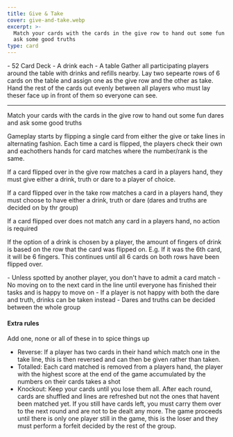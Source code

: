 ```yaml
---
title: Give & Take
cover: give-and-take.webp
excerpt: >-
  Match your cards with the cards in the give row to hand out some fun dares and
  ask some good truths
type: card
---
```


<GameHero
  cover="/images/give-and-take.webp"
  alt="Give & Take"
/>

<GameSection title="Equipment" icon="/images/liquor.webp">
-   52 Card Deck
-   A drink each
-   A table
</GameSection>

<GameSection title="Setup" icon="/images/settings.webp">
Gather all participating players around the table with drinks and refills nearby. Lay two sepearte rows of 6 cards on the table and assign one as the give row and the other as take. Hand the rest of the cards out evenly between all players who must lay theser face up in front of them so everyone can see.

* * *
</GameSection>

<GameSection title="Aim of the Game" icon="/images/target.webp">
<p>Match your cards with the cards in the give row to hand out some fun dares and ask some good truths</p>
</GameSection>

<GameSection title="How to Play" icon="/images/question.webp">
Gameplay starts by flipping a single card from either the give or take lines in alternating fashion. Each time a card is flipped, the players check their own and eachothers hands for card matches where the number/rank is the same.

If a card flipped over in the give row matches a card in a players hand, they must give either a drink, truth or dare to a player of choice.

If a card flipped over in the take row matches a card in a players hand, they must choose to have either a drink, truth or dare (dares and truths are decided on by thr group)

If a card flipped over does not match any card in a players hand, no action is required

If the option of a drink is chosen by a player, the amount of fingers of drink is based on the row that the card was flipped on. E.g. If it was the 6th card, it will be 6 fingers. This continues until all 6 cards on both rows have been flipped over.
</GameSection>

<GameSection title="Rules" icon="/images/rules.webp">
-   Unless spotted by another player, you don't have to admit a card match
-   No moving on to the next card in the line until everyone has finished their tasks and is happy to move on
-   If a player is not happy with both the dare and truth, drinks can be taken instead
-   Dares and truths can be decided between the whole group
</GameSection>

<GameSection title="Special Edition" icon="/images/special.webp">

<h4>Extra rules</h4>

Add one, none or all of these in to spice things up

-   Reverse: If a player has two cards in their hand which match one in the take line, this is then reversed and can then be given rather than taken.
-   Totalled: Each card matched is removed from a players hand, the player with the highest score at the end of the game accumulated by the numbers on their cards takes a shot
-   Knockout: Keep your cards until you lose them all. After each round, cards are shuffled and lines are refreshed but not the ones that havent been matched yet. If you still have cards left, you must carry them over to the next round and are not to be dealt any more. The game proceeds until there is only one player still in the game, this is the loser and they must perform a forfeit decided by the rest of the group.
</GameSection>

<ShareButtons title="Give & Take" />

<FeedbackCard>
</FeedbackCard>
